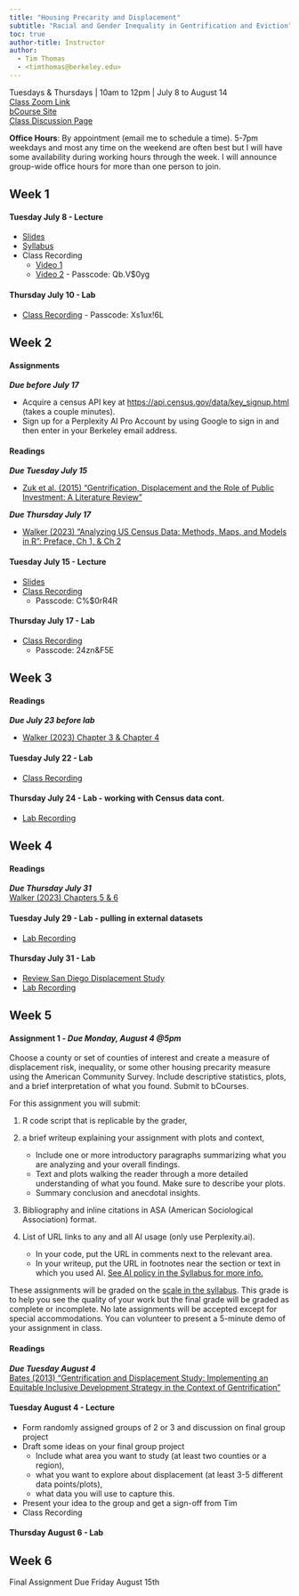 ```yaml
---
title: "Housing Precarity and Displacement"
subtitle: "Racial and Gender Inequality in Gentrification and Eviction"
toc: true
author-title: Instructor
author: 
  - Tim Thomas
  - <timthomas@berkeley.edu>
---
```

Tuesdays & Thursdays | 10am to 12pm | July 8 to August 14   
[Class Zoom Link](https://berkeley.zoom.us/j/99494916996?pwd=IQBGF2aswPwTpemADGSM3dK0zICgHy.1&jst=2)  
[bCourse Site](https://bcourses.berkeley.edu/courses/1546264)  
[Class Discussion Page](https://bcourses.berkeley.edu/courses/1546264/discussion_topics)  

**Office Hours**: By appointment (email me to schedule a time). 5-7pm weekdays and most any time on the weekend are often best but I will have some availability during working hours through the week. I will announce group-wide office hours for more than one person to join. 

## Week 1
#### Tuesday July 8 - Lecture
* [Slides](https://docs.google.com/presentation/d/1nHe2SQmLnlvXZnCW8O6uzEcM15XqA3w2flZ4ntPqbM0)
* [Syllabus](syllabus.qmd)
* Class Recording
  * [Video 1](https://drive.google.com/drive/folders/1e2GNPfaqiuiEkfac4mfEL6bF2y4vCeUo?usp=drive_link)
  * [Video 2](https://berkeley.zoom.us/rec/share/3fLK5nFCklPA1iXs3_D591fofoRwb--61f18MeChXdXykII7oiEDLZQzRuHF6XA5.D6XjsmytyWgvQDJ3?startTime=1751995954000) - Passcode: Qb.V$0yg

#### Thursday July 10 - Lab
* [Class Recording](https://berkeley.zoom.us/rec/share/dFEsknv01skouItQ4qEHIBRkxRnaSXwb1n1abcbZOhP0TPulLCnqbE3RwIfRlbej.WQzdk5ahWgz0emhF) - Passcode: Xs1ux!6L

## Week 2

#### Assignments
***Due before July 17***

* Acquire a census API key at <https://api.census.gov/data/key_signup.html> (takes a couple minutes).
* Sign up for a Perplexity AI Pro Account by using Google to sign in and then enter in your Berkeley email address. 

#### Readings
***Due Tuesday July 15***  

* [Zuk et al. (2015) "Gentrification, Displacement and the Role of Public Investment: A Literature Review"](https://www.researchgate.net/profile/Karen-Chapple/publication/334638363_Gentrification_Displacement_and_the_Role_of_Public_Investment_A_Literature_Review/links/5d37697f4585153e591c453f/Gentrification-Displacement-and-the-Role-of-Public-Investment-A-Literature-Review.pdf)

***Due Thursday July 17***

* [Walker (2023) “Analyzing US Census Data: Methods, Maps, and Models in R”: Preface, Ch 1, & Ch 2](https://walker-data.com/census-r/index.html)

#### Tuesday July 15 - Lecture

* [Slides](https://docs.google.com/presentation/d/1sAHFBSSwSBNzVZs7TF1Rk_gCMOIjwkNiHmo3nlTylB8/edit?slide=id.g32100058b3b_0_3#slide=id.g32100058b3b_0_3)
* [Class Recording](https://berkeley.zoom.us/rec/share/81wQSGTNgl5wSa481qIEOjRQvLAtxxhWudRobXHQCQiHfWusO6bAYqEvyXINQBLj.84RPyfmYaeUOtxIC)  
    * Passcode: C%$0rR4R

#### Thursday July 17 - Lab
* [Class Recording](https://berkeley.zoom.us/rec/share/EZXOSiRRiQQ6UKMXiUGZm2eegadrSyN7akBR0vrGmHQ1jVYId4uDzriN2qImjL6Q.iSYxymVyv_FSUYHe)  
    * Passcode: 24zn&F5E

## Week 3
#### Readings 
***Due July 23 before lab***

* [Walker (2023) Chapter 3 & Chapter 4](https://walker-data.com/census-r/wrangling-census-data-with-tidyverse-tools.html)

#### Tuesday July 22 - Lab

* [Class Recording](https://drive.google.com/drive/folders/158b8hFcRzpQiEnouhDBDgB-W5_ykzoQ0?usp=sharing)

#### Thursday July 24 - Lab - working with Census data cont.

* [Lab Recording](https://drive.google.com/file/d/1n_s14PwgzAfVIWlZlEajiWOXo3N7xzyl/view?usp=drive_link)

## Week 4

#### Readings 

***Due Thursday July 31***   
[Walker (2023) Chapters 5 & 6](https://walker-data.com/census-r/census-geographic-data-and-applications-in-r.html)

#### Tuesday July 29 - Lab - pulling in external datasets

* [Lab Recording](https://drive.google.com/drive/folders/15HCR-AFKFXu3G39HNjccfwTZAey1oR1J?dmr=1&ec=wgc-drive-globalnav-goto)

#### Thursday July 31 - Lab

* [Review San Diego Displacement Study](https://urban-displacement.github.io/edr-sandag/)
* [Lab Recording](https://drive.google.com/drive/folders/1VWuA2Ov2yD3z6tmDMTW3gVVtBAWXUkvp?usp=drive_link)

## Week 5

#### **Assignment 1** - *Due Monday, August 4 @5pm*

Choose a county or set of counties of interest and create a measure of displacement risk, inequality, or some other housing precarity measure using the American Community Survey. Include descriptive statistics, plots, and a brief interpretation of what you found. Submit to bCourses. 

For this assignment you will submit:

1. R code script that is replicable by the grader, 

2. a brief writeup explaining your assignment with plots and context, 
    * Include one or more introductory paragraphs summarizing what you are analyzing and your overall findings. 
    * Text and plots walking the reader through a more detailed understanding of what you found. Make sure to describe your plots. 
    * Summary conclusion and anecdotal insights.
        
3. Bibliography and inline citations in ASA (American Sociological Association) format.
    
4. List of URL links to any and all AI usage (only use Perplexity.ai). 
    * In your code, put the URL in comments next to the relevant area. 
    * In your writeup, put the URL in footnotes near the section or text in which you used AI. [See AI policy in the Syllabus for more info.](syllabus.html#ai-policy)


These assignments will be graded on the [scale in the syllabus](syllabus.html#course-grading). This grade is to help you see the quality of your work but the final grade will be graded as complete or incomplete. No late assignments will be accepted except for special accommodations. You can volunteer to present a 5-minute demo of your assignment in class.

#### Readings

***Due Tuesday August 4***  
[Bates (2013) "Gentrification and Displacement Study: Implementing an Equitable Inclusive Development Strategy in the Context of Gentrification"](https://www.portland.gov/sites/default/files/2020-01/2-gentrification-and-displacement-study-05.18.13.pdf)



#### Tuesday August 4 - Lecture

* Form randomly assigned groups of 2 or 3 and discussion on final group project  
* Draft some ideas on your final group project
    * Include what area you want to study (at least two counties or a region), 
    * what you want to explore about displacement (at least 3-5 different data points/plots), 
    * what data you will use to capture this. 
* Present your idea to the group and get a sign-off from Tim
* Class Recording

#### Thursday August 6 - Lab

## Week 6 

Final Assignment Due Friday August 15th




